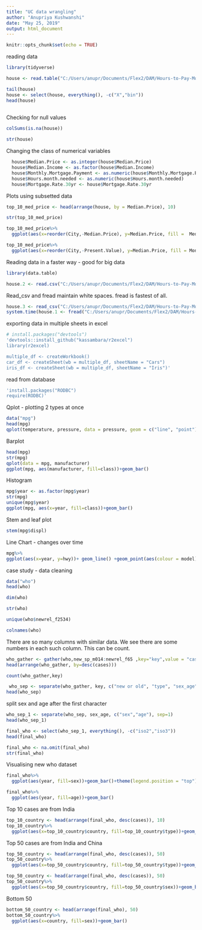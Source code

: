 ---
title: "UC data wrangling"
author: "Anupriya Kushwanshi"
date: "May 25, 2019"
output: html_document
---

```{r setup, include=FALSE}
knitr::opts_chunk$set(echo = TRUE)
```

reading data
```{r}
library(tidyverse)

house <- read.table("C:/Users/anupr/Documents/Flex2/DAM/Hours-to-Pay-Mortgage.csv",sep = ",", header = T, col.names = c("City","State","Median Price","Mortgage Rate 30yr","Monthly Mortgage Payment","Median Income","Hours/month needed","Periods","Present Value", "X", "bin"))

tail(house)
house <- select(house, everything(), -c("X","bin"))
head(house)
    
```

Checking for null values
```{r}
colSums(is.na(house))
```
```{r}
str(house)
```
Changing the class of numerical variables
```{r}

  house$Median.Price <- as.integer(house$Median.Price)
  house$Median.Income <- as.factor(house$Median.Income)
  house$Monthly.Mortgage.Payment <- as.numeric(house$Monthly.Mortgage.Payment)
  house$Hours.month.needed <- as.numeric(house$Hours.month.needed)
  house$Mortgage.Rate.30yr <- house$Mortgage.Rate.30yr
```

Plots using subsetted data
```{r}

top_10_med_price <- head(arrange(house, by = Median.Price), 10)

str(top_10_med_price)
```

```{r}

top_10_med_price%>%
  ggplot(aes(x=reorder(City,-Median.Price), y=Median.Price, fill =  Median.Income ))+geom_bar(stat="identity")+xlab("City")+ylab("Median House Price")

```

```{r}
top_10_med_price%>%
  ggplot(aes(x=reorder(City,-Present.Value), y=Median.Price, fill = Monthly.Mortgage.Payment  ))+geom_bar(stat="identity")+xlab("City")+ylab("Median House Price")

```

Reading data in a faster way - good for big data
```{r}
library(data.table)

house.2 <- read.csv("C:/Users/anupr/Documents/Flex2/DAM/Hours-to-Pay-Mortgage.csv")
```
Read_csv and fread maintain white spaces. fread is fastest of all.
```{r}
house.3 <- read_csv("C:/Users/anupr/Documents/Flex2/DAM/Hours-to-Pay-Mortgage.csv")
system.time(house.1 <- fread("C:/Users/anupr/Documents/Flex2/DAM/Hours-to-Pay-Mortgage.csv"))
```

exporting data in multiple sheets in excel
```{r}
# install.packages("devtools")
'devtools::install_github("kassambara/r2excel")
library(r2excel)

multiple_df <- createWorkbook()
car_df <- createSheet(wb = multiple_df, sheetName = "Cars")
iris_df <- createSheet(wb = multiple_df, sheetName = "Iris")'
```

read from database
```{r}
'install.packages("RODBC")
require(RODBC)'
```
Qplot - plotting 2 types at once
```{r}
data("mpg")
head(mpg)
qplot(temperature, pressure, data = pressure, geom = c("line", "point"))

```
Barplot
```{r}
head(mpg)
str(mpg)
qplot(data = mpg, manufacturer)
ggplot(mpg, aes(manufacturer, fill=class))+geom_bar()
```

Histogram
```{r}
mpg$year <- as.factor(mpg$year)
str(mpg)
unique(mpg$year)
ggplot(mpg, aes(x=year, fill=class))+geom_bar()
```

Stem and leaf plot
```{r}
stem(mpg$displ)
```
Line Chart - changes over time
```{r}
mpg%>%
ggplot(aes(x=year, y=hwy))+ geom_line() +geom_point(aes(colour = model))+  geom_line(aes(group = model), colour = "grey50")
```

 case study - data cleaning
```{r}
data("who")
head(who)
```
```{r}
dim(who)
```

```{r}
str(who)
```
```{r}
unique(who$newrel_f2534)
```
```{r}
colnames(who)
```
 
 There are so many columns with similar data. We see there are some numbers in each such column. This can be count.
```{r}
who_gather <- gather(who,new_sp_m014:newrel_f65 ,key="key",value = "cases" , na.rm = TRUE)
head(arrange(who_gather, by=desc(cases)))

```
```{r}
count(who_gather,key)
```
```{r}
 who_sep <- separate(who_gather, key, c("new or old", "type", "sex_age"), sep='_')
head(who_sep)
```
split sex and age after the first character
```{r}
who_sep_1 <- separate(who_sep, sex_age, c("sex","age"), sep=1)
head(who_sep_1)
```
```{r}
final_who <- select(who_sep_1, everything(), -c("iso2","iso3"))
head(final_who)
```
```{r}
final_who <- na.omit(final_who)
str(final_who)

```

Visualising new who dataset
```{r}
final_who%>%
  ggplot(aes(year, fill=sex))+geom_bar()+theme(legend.position = "top")
```

```{r}
final_who%>%
  ggplot(aes(year, fill=age))+geom_bar()
```

 Top 10 cases are from India
```{r}
top_10_country <- head(arrange(final_who, desc(cases)), 10)
top_10_country%>%
  ggplot(aes(x=top_10_country$country, fill=top_10_country$type))+geom_bar()
```
Top 50 cases are from India and China
```{r}
top_50_country <- head(arrange(final_who, desc(cases)), 50)
top_50_country%>%
  ggplot(aes(x=top_50_country$country, fill=top_50_country$type))+geom_bar()
```
```{r}
top_50_country <- head(arrange(final_who, desc(cases)), 50)
top_50_country%>%
  ggplot(aes(x=top_50_country$country, fill=top_50_country$sex))+geom_bar()
```

Bottom 50 
```{r}
bottom_50_country <- head(arrange(final_who), 50)
bottom_50_country%>%
  ggplot(aes(x=country, fill=sex))+geom_bar()
```

